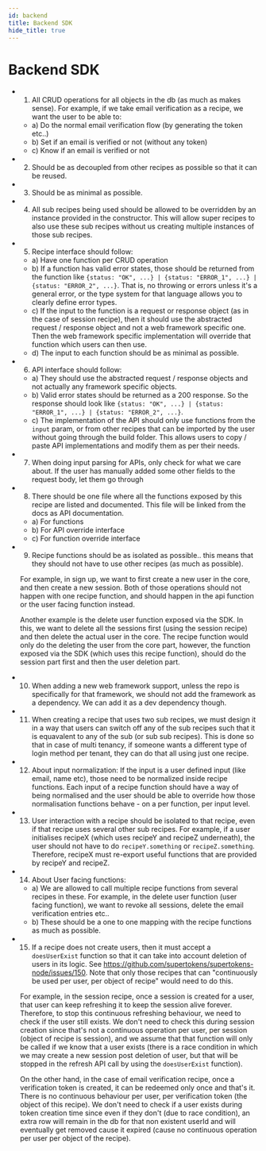 ```yaml
---
id: backend
title: Backend SDK
hide_title: true
---
```


# Backend SDK

- 1) All CRUD operations for all objects in the db (as much as makes sense). For example, if we take email verification as a recipe, we want the user to be able to:
    - a) Do the normal email verification flow (by generating the token etc..)
    - b) Set if an email is verified or not (without any token)
    - c) Know if an email is verified or not
- 2) Should be as decoupled from other recipes as possible so that it can be reused.
- 3) Should be as minimal as possible.
- 4) All sub recipes being used should be allowed to be overridden by an instance provided in the constructor. This will allow super recipes to also use these sub recipes without us creating multiple instances of those sub recipes.
- 5) Recipe interface should follow:
    - a) Have one function per CRUD operation
    - b) If a function has valid error states, those should be returned from the function like `{status: "OK", ...} | {status: "ERROR_1", ...} | {status: "ERROR_2", ...}`. That is, no throwing or errors unless it's a general error, or the type system for that language allows you to clearly define error types.
    - c) If the input to the function is a request or response object (as in the case of session recipe), then it should use the abstracted request / response object and not a web framework specific one. Then the web framework specific implementation will override that function which users can then use.
    - d) The input to each function should be as minimal as possible. 
- 6) API interface should follow:
    - a) They should use the abstracted request / response objects and not actually any framework specific objects.
    - b) Valid error states should be returned as a 200 response. So the response should look like `{status: "OK", ...} | {status: "ERROR_1", ...} | {status: "ERROR_2", ...}`.
    - c) The implementation of the API should only use functions from the `input` param, or from other recipes that can be imported by the user without going through the build folder. This allows users to copy / paste API implementations and modify them as per their needs.
- 7) When doing input parsing for APIs, only check for what we care about. If the user has manually added some other fields to the request body, let them go through
- 8) There should be one file where all the functions exposed by this recipe are listed and documented. This file will be linked from the docs as API documentation.
   - a) For functions
   - b) For API override interface
   - c) For function override interface
- 9) Recipe functions should be as isolated as possible.. this means that they should not have to use other recipes (as much as possible).

    For example, in sign up, we want to first create a new user in the core, and then create a new session. Both of those operations should not happen with one recipe function, and should happen in the api function or the user facing function instead.
    
    Another example is the delete user function exposed via the SDK. In this, we want to delete all the sessions first (using the session recipe) and then delete the actual user in the core. The recipe function would only do the deleting the user from the core part, however, the function exposed via the SDK (which uses this recipe function), should do the session part first and then the user deletion part.
- 10) When adding a new web framework support, unless the repo is specifically for that framework, we should not add the framework as a dependency. We can add it as a dev dependency though.
- 11) When creating a recipe that uses two sub recipes, we must design it in a way that users can switch off any of the sub recipes such that it is equavalent to any of the sub (or sub sub recipes). This is done so that in case of multi tenancy, if someone wants a different type of login method per tenant, they can do that all using just one recipe.
- 12) About input normalization: If the input is a user defined input (like email, name etc), those need to be normalized inside recipe functions. Each input of a recipe function should have a way of being normalised and the user should be able to override how those normalisation functions behave - on a per function, per input level.
- 13) User interaction with a recipe should be isolated to that recipe, even if that recipe uses several other sub recipes. For example, if a user initialises recipeX (which uses recipeY and recipeZ underneath), the user should not have to do `recipeY.something` or `recipeZ.something`. Therefore, recipeX must re-export useful functions that are provided by recipeY and recipeZ.
- 14) About User facing functions:
    - a) We are allowed to call multiple recipe functions from several recipes in these. For example, in the delete user function (user facing function), we want to revoke all sessions, delete the email verification entries etc..
    - b) These should be a one to one mapping with the recipe functions as much as possible.
- 15) If a recipe does not create users, then it must accept a `doesUserExist` function so that it can take into account deletion of users in its logic. See https://github.com/supertokens/supertokens-node/issues/150. Note that only those recipes that can "continuously be used per user, per object of recipe" would need to do this.

    For example, in the session recipe, once a session is created for a user, that user can keep refreshing it to keep the session alive forever. Therefore, to stop this continuous refreshing behaviour, we need to check if the user still exists. We don't need to check this during session creation since that's not a continuous operation per user, per session (object of recipe is session), and we assume that that function will only be called if we know that a user exists (there is a race condition in which we may create a new session post deletion of user, but that will be stopped in the refresh API call by using the `doesUserExist` function).
    
    On the other hand, in the case of email verification recipe, once a verification token is created, it can be redeemed only once and that's it. There is no continuous behaviour per user, per verification token (the object of this recipe). We don't need to check if a user exists during token creation time since even if they don't (due to race condition), an extra row will remain in the db for that non existent userId and will eventually get removed cause it expired (cause no continuous operation per user per object of the recipe). 